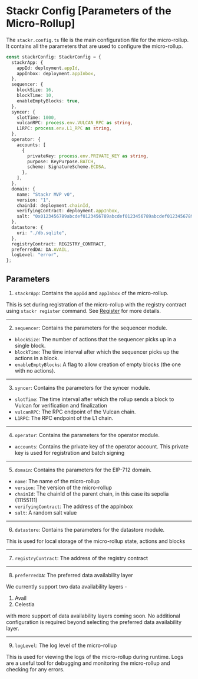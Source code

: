 # Stackr Config [Parameters of the Micro-Rollup]

The `stackr.config.ts` file is the main configuration file for the micro-rollup. It contains all the parameters that are used to configure the micro-rollup.

```ts [stackr.config.ts]
const stackrConfig: StackrConfig = {
  stackrApp: {
    appId: deployment.appId,
    appInbox: deployment.appInbox,
  },
  sequencer: {
    blockSize: 16,
    blockTime: 10,
    enableEmptyBlocks: true,
  },
  syncer: {
    slotTime: 1000,
    vulcanRPC: process.env.VULCAN_RPC as string,
    L1RPC: process.env.L1_RPC as string,
  },
  operator: {
    accounts: [
      {
        privateKey: process.env.PRIVATE_KEY as string,
        purpose: KeyPurpose.BATCH,
        scheme: SignatureScheme.ECDSA,
      },
    ],
  },
  domain: {
    name: "Stackr MVP v0",
    version: "1",
    chainId: deployment.chainId,
    verifyingContract: deployment.appInbox,
    salt: "0x0123456789abcdef0123456789abcdef0123456789abcdef0123456789abcdef",
  },
  datastore: {
    uri: "./db.sqlite",
  },
  registryContract: REGISTRY_CONTRACT,
  preferredDA: DA.AVAIL,
  logLevel: "error",
};
```

## Parameters

1. `stackrApp`: Contains the `appId` and `appInbox` of the micro-rollup.

This is set during registration of the micro-rollup with the registry contract using `stackr register` command. See [Register](/build/cli/register) for more details.

---

2. `sequencer`: Contains the parameters for the sequencer module.

- `blockSize`: The number of actions that the sequencer picks up in a single block.
- `blockTime`: The time interval after which the sequencer picks up the actions in a block.
- `enableEmptyBlocks`: A flag to allow creation of empty blocks (the one with no actions).

---

3. `syncer`: Contains the parameters for the syncer module.

- `slotTime`: The time interval after which the rollup sends a block to Vulcan for verification and finalization
- `vulcanRPC`: The RPC endpoint of the Vulcan chain.
- `L1RPC`: The RPC endpoint of the L1 chain.

---

4. `operator`: Contains the parameters for the operator module.

- `accounts`: Contains the private key of the operator account. This private key is used for registration and batch signing

---

5. `domain`: Contains the parameters for the EIP-712 domain.

- `name`: The name of the micro-rollup
- `version`: The version of the micro-rollup
- `chainId`: The chainId of the parent chain, in this case its sepolia (11155111)
- `verifyingContract`: The address of the appInbox
- `salt`: A random salt value

---

6. `datastore`: Contains the parameters for the datastore module.

This is used for local storage of the micro-rollup state, actions and blocks

---

7. `registryContract`: The address of the registry contract

---

8. `preferredDA`: The preferred data availability layer

We currently support two data availability layers -

1. Avail
2. Celestia

with more support of data availability layers coming soon. No additional configuration is required beyond selecting the preferred data availability layer.

---

9. `logLevel`: The log level of the micro-rollup

This is used for viewing the logs of the micro-rollup during runtime. Logs are a useful tool for debugging and monitoring the micro-rollup and checking for any errors.

